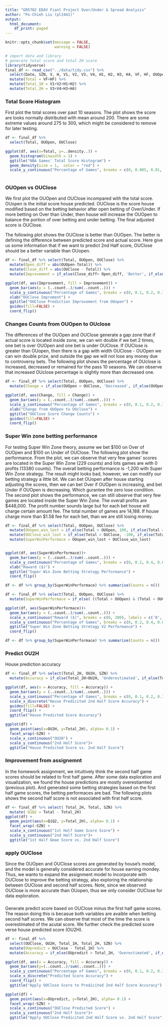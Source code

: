 ```yaml
---
title: "GR5702 EDAV Fianl Project Over/Under & Spread Analysis"
author: "Po-Chieh Liu (pl2441)"
output:
  html_document:
    df_print: paged
---
```


```r
knitr::opts_chunk$set(message = FALSE,
                      warning = FALSE)
```

```r
# import data and library
# generate total score and total 2H score
library(tidyverse)
final_df <- read_csv("../data/tidy.csv") %>% 
  select(Date, SZN, V, H, V1, V2, V3, V4, H1, H2, H3, H4, VF, HF, OUOpen, OUClose, OU2H, VSpread2H, HSpread2H) %>% 
  mutate(Total = VF+HF) %>% 
  mutate(Total_1H = V1+V2+H1+H2) %>%
  mutate(Total_2H = V3+V4+H3+H4) 
```

### Total Score Histogram

First plot the total scores over past 10 seasons. The plot shows the score are looks normally distributed with mean around 200. There are some extreme values around 275 to 300, which might be considered to remove for later testing. 

```r
df <- final_df %>% 
  select(Total, OUOpen, OUClose)

ggplot(df, aes(x=Total, y=..density..)) + 
  geom_histogram(binwidth = 1) +
  ggtitle("NBA Games' Total Score Histogram") + 
  geom_density(size = 1,  color = "red") +
  scale_y_continuous("Percentage of Games", breaks = c(0, 0.005, 0.01, 0.015, 0.02), labels = c('0%', '0.5%', '1%', '1.5%', '2%'))
  
```

### OUOpen vs OUClose 

We first plot the OUOpen and OUClose incompared with the total score. OUopen is the initial score house predicted. OUClose is the score house modified based on the betting behavior after open betting of Over/Under. If more betting on Over than Under, then house will increase the OUOpen to balance the portion of over betting and under betting. The final adjusted score is OUClose.

The following plot shows the OUClose is better than OUOpen. The better is defining the difference between predicted score and actual score. Here give us some information that if we want to predict 2nd Half score, OUClose should be a better variable than OUopen.

```r
df <- final_df %>% select(Total, OUOpen, OUClose) %>% 
  mutate(Open_diff = abs(OUOpen-Total)) %>% 
  mutate(Close_diff = abs(OUClose - Total)) %>% 
  mutate(Improvement = if_else(Close_diff< Open_diff, 'Better', if_else(Close_diff > Open_diff, 'Worse', 'Same')))

ggplot(df, aes(Improvement, fill = Improvement)) +
  geom_bar(aes(y = (..count..)/sum(..count..))) +
  scale_y_continuous("Percentage of Games", breaks = c(0, 0.1, 0.2, 0.3, 0.4, 0.5), labels = c('0%', '10%', '20%', '30%', '40%', '50%')) +
  xlab("OUClose Improment") +
  ggtitle("OUClose Prediction Improvement from OUopen") +
  guides(fill=FALSE) +
  coord_flip()

```

### Changes Counts from OUOpen to OUclose

The differences of the OUOpen and OUClose generate a gap zone that if actual score is located inside zone, we can win double if we bet 2 times, one bet is over OUOpen and one bet is under OUClose. If OUClose is greater than OUopen, then there is a gap with width OUClose - OUOpen we can win double prize, and outside the gap we will not lose any money due to controversy bets. The following plot shows the percentage of OUclose is increased, decreased or remained for the pass 10 seasons. We can observe that increased OUclose percentage is slightly more than decreased one. 

```r
df <- final_df %>% select(Total, OUOpen, OUClose) %>%
  mutate(Change = if_else(OUOpen > OUClose, 'Decreased', if_else(OUOpen < OUClose, 'Increased', 'Remained')))

ggplot(df, aes(Change, fill = Change)) +
  geom_bar(aes(y = (..count..)/sum(..count..))) +
  scale_y_continuous("Percentage of Games", breaks = c(0, 0.1, 0.2, 0.3, 0.4, 0.5), labels = c('0%', '10%', '20%', '30%', '40%', '50%')) +
  xlab("Change from OUOpen to OUclose") +
  ggtitle("OUClose Score Change Counts") + 
  guides(fill=FALSE) +
  coord_flip()
```

### Super Win zone betting performance

For testing Super Win Zone theory, assume we bet \$100 on Over of OUOpen and \$100 on Under of OUClose. The following plot show the performance. From the plot, we can observe that very few games' scores are located in the Super Win Zone (229 counts) and lots games are with 0 profits (13380 counts). The overall betting performance is -1,200 with Super Win Zone strategy. The result might looks bad, however, we can modify our betting strategy a little bit. We can bet OUopen after house starting adjusting the scores, then we can bet Over if OUOpen is increasing, and bet Under if OUOpen is decreasing. Which gurantee the zero lose condition. The second plot shows the performance, we can still observe that very few games are located inside the Super Win Zone. The overall profits are \$448,000. The profit number sounds large but for each bet house will charge certain amount fee. The total number of games are 14,188. If house charge more than \$1.58 fee for each bet, than we are still losing money. 

```r
df <- final_df %>% select(Total, OUOpen, OUClose) %>%
  mutate(OUopen_win_lost = if_else(Total > OUOpen, 100, if_else(Total == OUOpen, 0, -100))) %>%
  mutate(OUClose_win_lost = if_else(Total > OUClose, -100, if_else(Total == OUClose, 0, 100))) %>%
  mutate(SuperWinPerformace = OUopen_win_lost + OUClose_win_lost)


ggplot(df, aes(SuperWinPerformace))+
  geom_bar(aes(y = (..count..)/sum(..count..))) +
  scale_y_continuous("Percentage of Games", breaks = c(0, 0.2, 0.4, 0.6, 0.8), labels = c('0%', '20%', '40%', '60%', '80%')) +
  xlab("Reward ($)") +
  ggtitle("Super Win Zone Betting Stretagy Performance") + 
  coord_flip()

df <- df %>% group_by(SuperWinPerformace) %>% summarise(Counts = n())
```



```r
df <- final_df %>% select(Total, OUOpen, OUClose) %>%
  mutate(SuperWinPerformace = if_else( ((Total > OUOpen) & (Total < OUClose)), 200, if_else( ((Total < OUOpen) & (Total > OUClose)), 200, 0 )))

ggplot(df, aes(SuperWinPerformace))+
  geom_bar(aes(y = (..count..)/sum(..count..))) +
  scale_x_continuous("Reward ($)", breaks = c(0, 200), labels = c('0', '200')) +
  scale_y_continuous("Percentage of Games", breaks = c(0, 0.2, 0.4, 0.6, 0.8, 1), labels = c('0%', '20%', '40%', '60%', '80%', "100%")) +
  ggtitle("Super Win Zone Betting Stretagy V2 Performance") + 
  coord_flip()

df <- df %>% group_by(SuperWinPerformace) %>% summarise(Counts = n())
```


### Predict OU2H

House prediction accuracy


```r
df <- final_df %>% select(Total_2H, OU2H, SZN) %>%
  mutate(Accuracy = if_else(Total_2H>OU2H, 'Underestimated', if_else(Total_2H<OU2H, 'Overestiamted', 'Equal')))

ggplot(df, aes(x = Accuracy, fill = Accuracy)) +
  geom_bar(aes(y = (..count..)/sum(..count..))) +
  scale_y_continuous("Percentage of Games", breaks = c(0, 0.1, 0.2, 0.3, 0.4, 0.5), labels = c('0%', '10%', '20%', '30%', '40%', '50%')) +
  scale_x_discrete("House Predicited 2nd Half Score Accuracy") +
  guides(fill=FALSE) +
  coord_flip() +
  ggtitle("House Predicted Score Accuracy")

ggplot(df) +
  geom_point(aes(x=OU2H, y=Total_2H), alpha= 0.1) +
  facet_wrap(~SZN) +
  scale_x_continuous("OU2H") + 
  scale_y_continuous("2nd Half Score")+
  ggtitle("House Predicted Score vs. 2nd Half Score")

```

### Improvement from assignemnt

In the homework assignment, we intuitively think the second half game scores should be related to first half game. After some data exploration and visualization, we found the house predictions are mostly overestiamted (previous plot). And generated some betting strategies based on the first half game scores, the betting performaces are bad. The following plots shows the second half score is not associated with first half score.

```r
df <- final_df %>% select( Total_2H, Total, SZN) %>% 
  mutate( Q1Q2 = Total - Total_2H)
ggplot(df) +
  geom_point(aes(x=Q1Q2, y=Total_2H), alpha= 0.1) +
  facet_wrap(~SZN) +
  scale_x_continuous("1st Half Game Score Score") + 
  scale_y_continuous("2nd Half Score")+
  ggtitle("1st Half Gmae Score vs. 2nd Half Score")


```

### apply OUClose

Since the OUOpen and OUClose scores are generated by house's model, and the model is generally considered accurate for house earning mondey. Thus, we wanto to expand the assignment model to incorporate with OUClose to improve the betting strategy, also exploring the relationship between OUClose and second half scores. Note, since we observed OUClose is more accurate than OUopen, thus we only consider OUClose for data exploration.

###

Generate predict score based on OUClose minus the first half game scores. The reason doing this is becasue both variables are avaible when betting second half scores. We can observe that most of the time the score is overestimated of the acutal score. We further check the predicted score verse house predicted score (OU2H).

```r
df <- final_df %>% 
  select(OUClose, OU2H, Total_1H, Total_2H, SZN) %>%
  mutate(OUpredict = OUClose - Total_1H) %>%
  mutate(Accuracy = if_else(OUpredict > Total_2H, 'Overestimated', if_else(OUpredict< Total_2H, 'Underestimated', 'Equal')))

ggplot(df, aes(x = Accuracy, fill = Accuracy)) +
  geom_bar(aes(y=(..count..)/sum(..count..))) +
  scale_y_continuous("Percentage of Games", breaks = c(0, 0.1, 0.2, 0.3, 0.4, 0.5), labels = c('0%', '10%', '20%', '30%', '40%', '50%')) +
  scale_x_discrete("Predicted Score Accuracy") +
  coord_flip() +
  ggtitle("Apply OUClose Score to Predicited 2nd Half Score Accuracy")

ggplot(df) +
  geom_point(aes(x=OUpredict, y=Total_2H), alpha= 0.1) +
  facet_wrap(~SZN) +
  scale_x_continuous("OUClose Predicted Score") + 
  scale_y_continuous("2nd Half Score")+
  ggtitle("Apply OUClose Predicited 2nd Half Score vs. 2nd Half Score")
```






















